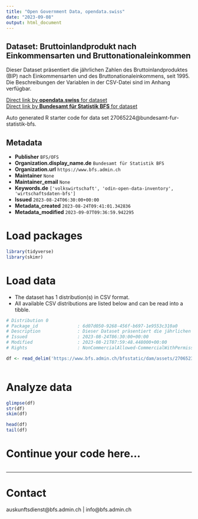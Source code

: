 ```yaml
---
title: "Open Government Data, opendata.swiss"
date: "2023-09-08"
output: html_document
---
```


## Dataset: Bruttoinlandprodukt nach Einkommensarten und Bruttonationaleinkommen

Dieser Dataset präsentiert die jährlichen Zahlen des Bruttoinlandproduktes (BIP) nach Einkommensarten und des Bruttonationaleinkommens, seit 1995. Die Beschreibungen der Variablen in der CSV-Datei sind im Anhang verfügbar.

[Direct link by **opendata.swiss** for dataset](https://opendata.swiss/de/dataset/bruttoinlandprodukt-nach-einkommensarten-und-bruttonationaleinkommen6)<br>
[Direct link by **Bundesamt für Statistik BFS** for dataset](https://www.bfs.admin.ch/asset/de/ts-x-04.02.01.03)

Auto generated R starter code for data set 27065224@bundesamt-fur-statistik-bfs.

## Metadata

- **Publisher** `BFS/OFS`
- **Organization.display_name.de** `Bundesamt für Statistik BFS`
- **Organization.url** `https://www.bfs.admin.ch`
- **Maintainer** `None`
- **Maintainer_email** `None`
- **Keywords.de** `['volkswirtschaft', 'odin-open-data-inventory', 'wirtschaftsdaten-bfs']`
- **Issued** `2023-08-24T06:30:00+00:00`
- **Metadata_created** `2023-08-24T09:41:01.342836`
- **Metadata_modified** `2023-09-07T09:36:59.942295`


# Load packages

```r

library(tidyverse)
library(skimr)

```

# Load data

-   The dataset has 1 distribution(s) in CSV format.
-   All available CSV distributions are listed below and can be read into a tibble.

```r

# Distribution 0
# Package_id               : 6d07d050-9268-456f-b697-1e9553c310a0
# Description              : Dieser Dataset präsentiert die jährlichen Zahlen des Bruttoinlandproduktes (BIP) nach Einkommensarten und des Bruttonationaleinkommens, seit 1995. Die Beschreibungen der Variablen in der CSV-Datei sind im Anhang verfügbar.
# Issued                   : 2023-08-24T06:30:00+00:00
# Modified                 : 2023-08-21T07:59:48.448000+00:00
# Rights                   : NonCommercialAllowed-CommercialWithPermission-ReferenceRequired

df <- read_delim('https://www.bfs.admin.ch/bfsstatic/dam/assets/27065233/master')



```

# Analyze data

```r

glimpse(df)
str(df)
skim(df)

head(df)
tail(df)

```

# Continue your code here...

```r

```

------------------------------------------------------------------------

# Contact

auskunftsdienst@bfs.admin.ch | info@bfs.admin.ch
